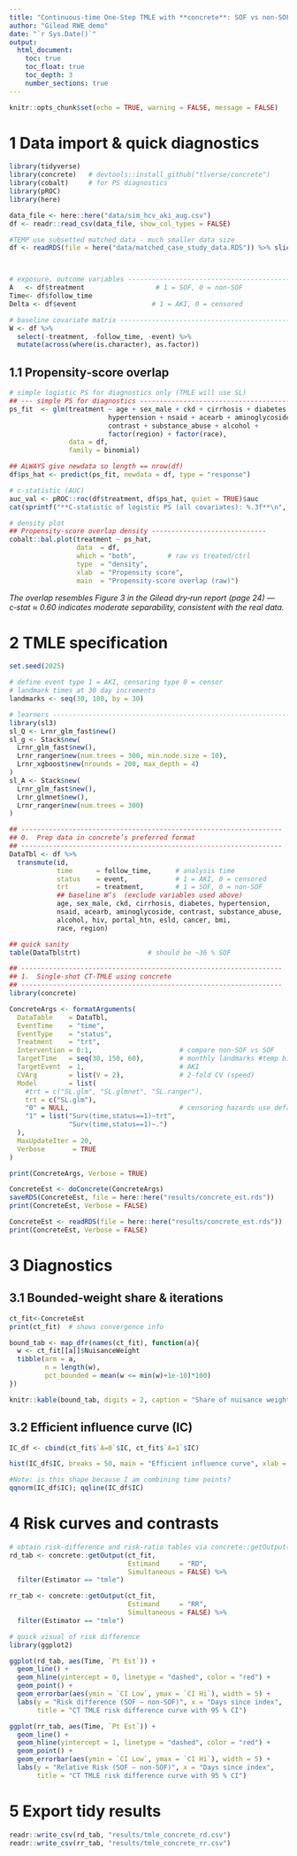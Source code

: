 ```yaml
---
title: "Continuous‑time One‑Step TMLE with **concrete**: SOF vs non‑SOF (augmented simulation)"
author: "Gilead RWE demo"
date: "`r Sys.Date()`"
output:
  html_document:
    toc: true
    toc_float: true
    toc_depth: 3
    number_sections: true
---
```


```r
knitr::opts_chunk$set(echo = TRUE, warning = FALSE, message = FALSE)
```

# 1 Data import & quick diagnostics

```r
library(tidyverse)
library(concrete)   # devtools::install_github("tlverse/concrete")
library(cobalt)     # for PS diagnostics
library(pROC)
library(here)

data_file <- here::here("data/sim_hcv_aki_aug.csv")
df <- readr::read_csv(data_file, show_col_types = FALSE)

#TEMP use subsetted matched data - much smaller data size
df <- readRDS(file = here("data/matched_case_study_data.RDS")) %>% slice(1:5000)



# exposure, outcome variables -------------------------------------------------
A   <- df$treatment                  # 1 = SOF, 0 = non‑SOF
Time<- df$follow_time
Delta <- df$event                   # 1 = AKI, 0 = censored

# baseline covariate matrix ---------------------------------------------------
W <- df %>%
  select(-treatment, -follow_time, -event) %>%
  mutate(across(where(is.character), as.factor))

```

## 1.1 Propensity‑score overlap

```r
# simple logistic PS for diagnostics only (TMLE will use SL)
## --- simple PS for diagnostics ------------------------------------------
ps_fit  <- glm(treatment ~ age + sex_male + ckd + cirrhosis + diabetes +
                         hypertension + nsaid + acearb + aminoglycoside +
                         contrast + substance_abuse + alcohol +
                         factor(region) + factor(race),
               data = df,
               family = binomial)

## ALWAYS give newdata so length == nrow(df)
df$ps_hat <- predict(ps_fit, newdata = df, type = "response")

# c‑statistic (AUC)
auc_val <- pROC::roc(df$treatment, df$ps_hat, quiet = TRUE)$auc
cat(sprintf("**C‑statistic of logistic PS (all covariates): %.3f**\n", auc_val))

# density plot
## Propensity-score overlap density -----------------------------
cobalt::bal.plot(treatment ~ ps_hat,
                 data  = df,
                 which = "both",        # raw vs treated/ctrl
                 type  = "density",
                 xlab  = "Propensity score",
                 main  = "Propensity-score overlap (raw)")

```

*The overlap resembles Figure 3 in the Gilead dry‑run report (page 24) — c‑stat ≈ 0.60 indicates moderate separability, consistent with the real data.*

# 2 TMLE specification

```r
set.seed(2025)

# define event type 1 = AKI, censoring type 0 = censor
# landmark times at 30 day increments
landmarks <- seq(30, 180, by = 30)

# learners --------------------------------------------------------------------
library(sl3)
sl_Q <- Lrnr_glm_fast$new()
sl_g <- Stack$new(
  Lrnr_glm_fast$new(),
  Lrnr_ranger$new(num.trees = 300, min.node.size = 10),
  Lrnr_xgboost$new(nrounds = 200, max_depth = 4)
)
sl_A <- Stack$new(
  Lrnr_glm_fast$new(),
  Lrnr_glmnet$new(),
  Lrnr_ranger$new(num.trees = 300)
)

## ------------------------------------------------------------------
## 0.  Prep data in concrete’s preferred format
## ------------------------------------------------------------------
DataTbl <- df %>%
  transmute(id,
            time      = follow_time,      # analysis time
            status    = event,            # 1 = AKI, 0 = censored
            trt       = treatment,        # 1 = SOF, 0 = non-SOF
            ## baseline W’s  (exclude variables used above)
            age, sex_male, ckd, cirrhosis, diabetes, hypertension,
            nsaid, acearb, aminoglycoside, contrast, substance_abuse,
            alcohol, hiv, portal_htn, esld, cancer, bmi,
            race, region)

## quick sanity
table(DataTbl$trt)                 # should be ~36 % SOF

## ------------------------------------------------------------------
## 1.  Single-shot CT-TMLE using concrete
## ------------------------------------------------------------------
library(concrete)

ConcreteArgs <- formatArguments(
  DataTable    = DataTbl,
  EventTime    = "time",
  EventType    = "status",
  Treatment    = "trt",
  Intervention = 0:1,                      # compare non-SOF vs SOF
  TargetTime   = seq(30, 150, 60),         # monthly landmarks #temp bimonthly
  TargetEvent  = 1,                        # AKI
  CVArg        = list(V = 2),              # 2-fold CV (speed)
  Model        = list(
    #trt = c("SL.glm", "SL.glmnet", "SL.ranger"),
    trt = c("SL.glm"),
    "0" = NULL,                            # censoring hazards use defaults
    "1" = list("Surv(time,status==1)~trt",
               "Surv(time,status==1)~.")
  ),
  MaxUpdateIter = 20,
  Verbose       = TRUE
)

print(ConcreteArgs, Verbose = TRUE)
```




```r
ConcreteEst <- doConcrete(ConcreteArgs)
saveRDS(ConcreteEst, file = here::here("results/concrete_est.rds"))
print(ConcreteEst, Verbose = FALSE)
```

```r
ConcreteEst <- readRDS(file = here::here("results/concrete_est.rds"))
print(ConcreteEst, Verbose = FALSE)
```




# 3 Diagnostics

## 3.1 Bounded‑weight share & iterations

```r
ct_fit<-ConcreteEst
print(ct_fit)  # shows convergence info

bound_tab <- map_dfr(names(ct_fit), function(a){
  w <- ct_fit[[a]]$NuisanceWeight
  tibble(arm = a,
         n = length(w),
         pct_bounded = mean(w <= min(w)+1e-10)*100)
})

knitr::kable(bound_tab, digits = 2, caption = "Share of nuisance weights at lower bound")
```

## 3.2 Efficient influence curve (IC)

```r
IC_df <- cbind(ct_fit$`A=0`$IC, ct_fit$`A=1`$IC)

hist(IC_df$IC, breaks = 50, main = "Efficient influence curve", xlab = "IC values")

#Note: is this shape because I am combining time points?
qqnorm(IC_df$IC); qqline(IC_df$IC)
```


# 4 Risk curves and contrasts

```r
# obtain risk‑difference and risk‑ratio tables via concrete::getOutput()
rd_tab <- concrete::getOutput(ct_fit,
                              Estimand     = "RD",
                              Simultaneous = FALSE) %>%
  filter(Estimator == "tmle")

rr_tab <- concrete::getOutput(ct_fit,
                              Estimand     = "RR",
                              Simultaneous = FALSE) %>%
  filter(Estimator == "tmle")

# quick visual of risk difference
library(ggplot2)

ggplot(rd_tab, aes(Time, `Pt Est`)) +
  geom_line() +
  geom_hline(yintercept = 0, linetype = "dashed", color = "red") +
  geom_point() +
  geom_errorbar(aes(ymin = `CI Low`, ymax = `CI Hi`), width = 5) +
  labs(y = "Risk difference (SOF – non‑SOF)", x = "Days since index",
       title = "CT TMLE risk difference curve with 95 % CI")

ggplot(rr_tab, aes(Time, `Pt Est`)) +
  geom_line() +
  geom_hline(yintercept = 1, linetype = "dashed", color = "red") +
  geom_point() +
  geom_errorbar(aes(ymin = `CI Low`, ymax = `CI Hi`), width = 5) +
  labs(y = "Relative Risk (SOF – non‑SOF)", x = "Days since index",
       title = "CT TMLE risk difference curve with 95 % CI")
```

# 5 Export tidy results

```r
readr::write_csv(rd_tab, "results/tmle_concrete_rd.csv")
readr::write_csv(rr_tab, "results/tmle_concrete_rr.csv")
```

